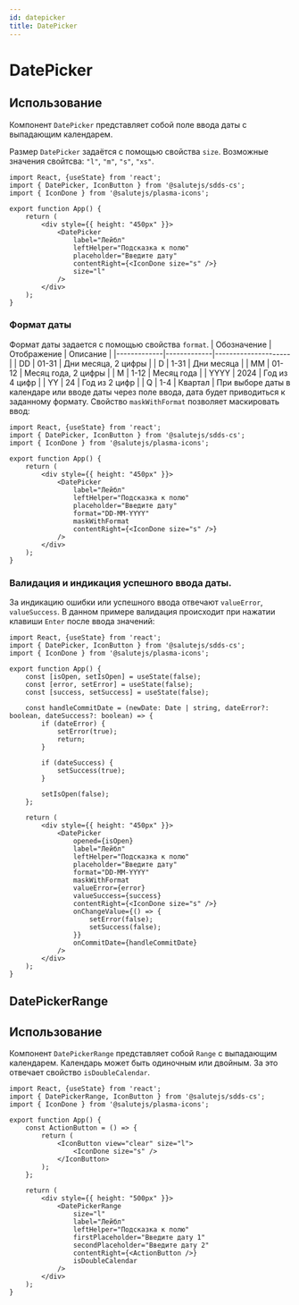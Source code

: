 ```yaml
---
id: datepicker
title: DatePicker
---
```



# DatePicker
<Description name="DatePicker" />
<PropsTable name="DatePicker" exclude={['css']} />

## Использование
Компонент `DatePicker` представляет собой поле ввода даты с выпадающим календарем.

Размер `DatePicker` задаётся с помощью свойства `size`.
Возможные значения свойтсва: `"l"`, `"m"`, `"s"`, `"xs"`.

```tsx live
import React, {useState} from 'react';
import { DatePicker, IconButton } from '@salutejs/sdds-cs';
import { IconDone } from '@salutejs/plasma-icons';

export function App() {
    return (
        <div style={{ height: "450px" }}>
            <DatePicker
                label="Лейбл"
                leftHelper="Подсказка к полю"
                placeholder="Введите дату"
                contentRight={<IconDone size="s" />}
                size="l"
            />
        </div>
    );
}
```

### Формат даты
Формат даты задается с помощью свойства `format`.
| Обозначение | Отображение | Описание            |
|-------------|-------------|---------------------|
| DD          | 01-31       | Дни месяца, 2 цифры |
| D           | 1-31        | Дни месяца          |
| MM          | 01-12       | Месяц года, 2 цифры |
| M           | 1-12        | Месяц года          |
| YYYY        | 2024        | Год из 4 цифр       |
| YY          | 24          | Год из 2 цифр       |
| Q           | 1-4         | Квартал             |
При выборе даты в календаре или вводе даты через поле ввода, дата будет приводиться к заданному формату.
Свойство `maskWithFormat` позволяет маскировать ввод:

```tsx live
import React, {useState} from 'react';
import { DatePicker, IconButton } from '@salutejs/sdds-cs';
import { IconDone } from '@salutejs/plasma-icons';

export function App() {
    return (
        <div style={{ height: "450px" }}>
            <DatePicker
                label="Лейбл"
                leftHelper="Подсказка к полю"
                placeholder="Введите дату"
                format="DD-MM-YYYY"
                maskWithFormat
                contentRight={<IconDone size="s" />}
            />
        </div>
    );
}
```

### Валидация и индикация успешного ввода даты.
За индикацию ошибки или успешного ввода отвечают `valueError`, `valueSuccess`.
В данном примере валидация происходит при нажатии клавиши `Enter` после ввода значений:

```tsx live
import React, {useState} from 'react';
import { DatePicker, IconButton } from '@salutejs/sdds-cs';
import { IconDone } from '@salutejs/plasma-icons';

export function App() {
    const [isOpen, setIsOpen] = useState(false);
    const [error, setError] = useState(false);
    const [success, setSuccess] = useState(false);

    const handleCommitDate = (newDate: Date | string, dateError?: boolean, dateSuccess?: boolean) => {
        if (dateError) {
            setError(true);
            return;
        }

        if (dateSuccess) {
            setSuccess(true);
        }

        setIsOpen(false);
    };

    return (
        <div style={{ height: "450px" }}>
            <DatePicker
                opened={isOpen}
                label="Лейбл"
                leftHelper="Подсказка к полю"
                placeholder="Введите дату"
                format="DD-MM-YYYY"
                maskWithFormat
                valueError={error}
                valueSuccess={success}
                contentRight={<IconDone size="s" />}
                onChangeValue={() => {
                    setError(false);
                    setSuccess(false);
                }}
                onCommitDate={handleCommitDate}
            />
        </div>
    );
}
```

## DatePickerRange
<Description name="DatePickerRange" />
<PropsTable name="DatePickerRange" exclude={['css']} />

## Использование
Компонент `DatePickerRange` представляет собой `Range` с выпадающим календарем.
Календарь может быть одиночным или двойным. За это отвечает свойство `isDoubleCalendar`.

```tsx live
import React, {useState} from 'react';
import { DatePickerRange, IconButton } from '@salutejs/sdds-cs';
import { IconDone } from '@salutejs/plasma-icons';

export function App() {
    const ActionButton = () => {
        return (
            <IconButton view="clear" size="l">
                <IconDone size="s" />
            </IconButton>
        );
    };

    return (
        <div style={{ height: "500px" }}>
            <DatePickerRange
                size="l"
                label="Лейбл"
                leftHelper="Подсказка к полю"
                firstPlaceholder="Введите дату 1"
                secondPlaceholder="Введите дату 2"
                contentRight={<ActionButton />}
                isDoubleCalendar
            />
        </div>
    );
}
```

